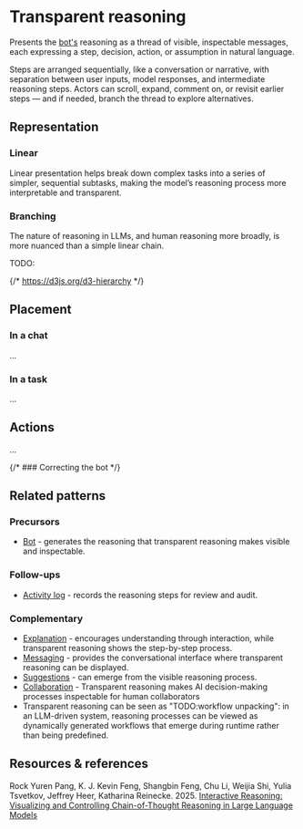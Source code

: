 
<Meta title="Patterns/Transparent reasoning*" />

# Transparent reasoning

Presents the [bot's](../?path=/docs/patterns-intelligence-bot--docs) reasoning as a thread of visible, inspectable
messages, each expressing a step, decision, action, or assumption in natural language.

Steps are arranged sequentially, like a conversation or narrative, with separation between user inputs,
model responses, and intermediate reasoning steps. Actors can scroll, expand, comment on,
or revisit earlier steps — and if needed, branch the thread to explore alternatives.

## Representation

### Linear

Linear presentation helps break down complex tasks into a series of simpler, sequential subtasks, making the model’s reasoning process more interpretable and transparent.

<Story of={LLMReasoningStory} />

### Branching

The nature of reasoning in LLMs, and human reasoning more broadly, is more nuanced than a simple linear chain.

TODO:

{/* https://d3js.org/d3-hierarchy */}

## Placement

### In a chat

...

### In a task

...

## Actions

...

{/* ### Correcting the bot */}

## Related patterns

### Precursors

- [Bot](../?path=/docs/patterns-intelligence-bot--docs) - generates the reasoning that transparent reasoning makes visible and inspectable.

### Follow-ups

- [Activity log](../?path=/docs/patterns-content-activity-log--docs) - records the reasoning steps for review and audit.

### Complementary

- [Explanation](../?path=/docs/patterns-explanation--docs) - encourages understanding through interaction, while transparent reasoning shows the step-by-step process.
- [Messaging](../?path=/docs/compositions-messaging--docs) - provides the conversational interface where transparent reasoning can be displayed.
- [Suggestions](../?path=/docs/patterns-suggestion--docs) - can emerge from the visible reasoning process.
- [Collaboration](../?path=/docs/patterns-interaction-collaboration--docs) - Transparent reasoning makes AI decision-making processes inspectable for human collaborators
- Transparent reasoning can be seen as "TODO:workflow unpacking": in an LLM-driven system, reasoning processes can be viewed as dynamically generated workflows that emerge during runtime rather than being predefined.

## Resources & references

Rock Yuren Pang, K. J. Kevin Feng, Shangbin Feng, Chu Li, Weijia Shi, Yulia Tsvetkov, Jeffrey Heer, Katharina Reinecke. 2025. [Interactive Reasoning: Visualizing and Controlling Chain-of-Thought Reasoning in Large Language Models](https://arxiv.org/pdf/2506.23678)
